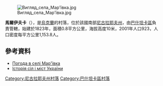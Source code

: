 [[Image:Вигляд_села_Мар'ївка.jpg|right]]

{{coord|47|10|10|N|32|15|2|E|scale:100000|display=title}}

'''馬爾伊夫卡'''（{{lang-uk|Мар'ївка}}），是[[烏克蘭|烏克蘭]]的村落，位於該國南部[[尼古拉耶夫州|尼古拉耶夫州]]，由[[巴什坦卡區|巴什坦卡區]]負責管轄，始建於1823年，面積0.8平方公里，海拔高度10米，2001年人口923，人口密度每平方公里1,153.8人。

==參考資料==
* [http://weather.in.ua/ua/nikolaevskaja/14963 Погода в селі Мар'ївка]
* [https://web.archive.org/web/20110412010304/http://www.igsu.org.ua/Nikolaevskaja.obl/Basztanskij.rajon/Marxevka.html Історія сіл і міст України]

[[Category:尼古拉耶夫州村落|Category:尼古拉耶夫州村落]]
[[Category:巴什坦卡區村落|Category:巴什坦卡區村落]]


{{Mykolaiv-geo-stub}}
